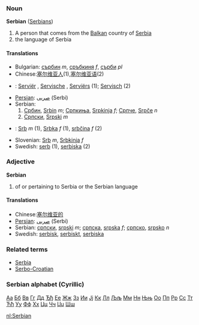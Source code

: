 ===Noun===
'''Serbian''' ([[Serbians]])

# A person that comes from the [[Balkan]] country of [[Serbia]]
# the language of Serbia

====Translations====
*Bulgarian: [[сърбин]] ''m'', [[сръбкиня]] ''f'', [[сърби]] ''pl''
*Chinese:[[塞尔维亚人]](1),[[塞尔维亚语]](2)
*{{nl}}: [[Serviër]] {{m}}, [[Servische]] {{f}}, [[Serviërs]] {{p}} (1); [[Servisch]] (2)
*[[Persian]]: [[صربی]] (Serbi)
*Serbian:
*# [[Србин]], [[Srbin]] ''m''; [[Српкиња]], [[Srpkinja]] ''f''; [[Српче]], [[Srpče]] ''n''
*# [[Српски]], [[Srpski]] ''m''
*{{sk}}: [[Srb]] ''m'' (1), [[Srbka]] ''f'' (1), [[srbčina]] ''f'' (2)
*Slovenian: [[Srb]] ''m'', [[Srbkinja]] ''f''
*Swedish: [[serb]] (1), [[serbiska]] (2)

===Adjective===
'''Serbian'''

# of or pertaining to Serbia or the Serbian language

====Translations====
*Chinese:[[塞尔维亚的]]
*[[Persian]]: [[صربی]] (Serbi)
*Serbian: [[српски]], [[srpski]] ''m''; [[српска]], [[srpska]] ''f''; [[српско]], [[srpsko]] ''n''
*Swedish: [[serbisk]], [[serbiskt]], [[serbiska]]

===Related terms===
*[[Serbia]]
*[[Serbo-Croatian]]

===Serbian alphabet (Cyrillic)===
[[А|Аа]] [[Б|Бб]] [[В|Вв]] [[Г|Гг]] [[Д|Дд]] [[Ђ|Ђђ]] [[Е|Ее]] [[Ж|Жж]] [[З|Зз]] [[И|Ии]] [[Ј|Јј]] [[К|Кк]] [[Л|Лл]] [[Љ|Љљ]] [[М|Мм]] [[Н|Нн]] [[Њ|Њњ]] [[О|Оо]] [[П|Пп]] [[Р|Рр]] [[С|Сс]] [[Т|Тт]] [[Ћ|Ћћ]] [[У|Уу]] [[Ф|Фф]] [[Х|Хх]] [[Ц|Цц]] [[Ч|Чч]] [[Џ|Џџ]] [[Ш|Шш]]  

[[nl:Serbian]]